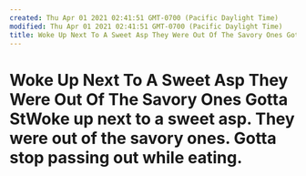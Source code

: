 ```yaml
---
created: Thu Apr 01 2021 02:41:51 GMT-0700 (Pacific Daylight Time)
modified: Thu Apr 01 2021 02:41:51 GMT-0700 (Pacific Daylight Time)
title: Woke Up Next To A Sweet Asp They Were Out Of The Savory Ones Gotta St
---
```

# Woke Up Next To A Sweet Asp They Were Out Of The Savory Ones Gotta StWoke up next to a sweet asp. They were out of the savory ones. Gotta stop passing out while eating.